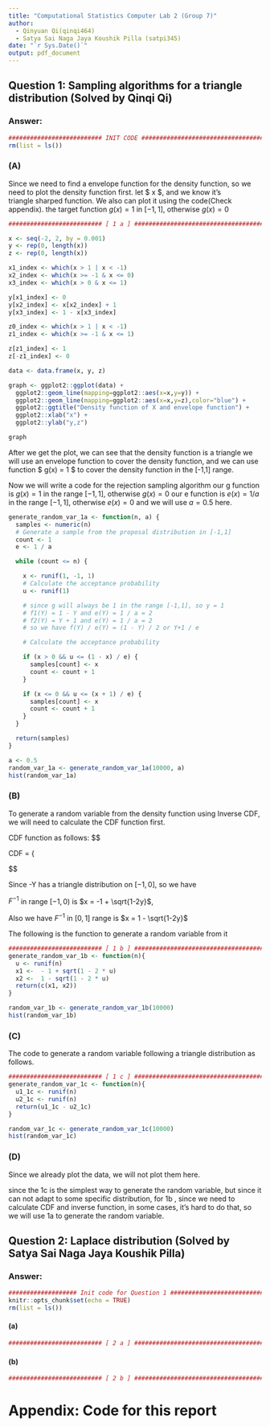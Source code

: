 ```yaml
---
title: "Computational Statistics Computer Lab 2 (Group 7)"
author: 
  - Qinyuan Qi(qinqi464)
  - Satya Sai Naga Jaya Koushik	Pilla (satpi345)
date: "`r Sys.Date()`"
output: pdf_document
---
```


## Question 1:  Sampling algorithms for a triangle distribution (Solved by Qinqi Qi)

### Answer:

```r
########################## INIT CODE ###########################################
rm(list = ls())
```

### (A)
Since we need to find a envelope function for the density function, so we need
to plot the density function first. let $ x \in [-3, 3] $, and we know it's  
triangle sharped function. We also can plot it using the code(Check appendix).
the target function $g(x) = 1$ in $[-1,1]$, otherwise $g(x) = 0$

```r
########################## [ 1 a ] #############################################

x <- seq(-2, 2, by = 0.001)
y <- rep(0, length(x))
z <- rep(0, length(x))

x1_index <- which(x > 1 | x < -1)
x2_index <- which(x >= -1 & x <= 0)
x3_index <- which(x > 0 & x <= 1)

y[x1_index] <- 0
y[x2_index] <- x[x2_index] + 1
y[x3_index] <- 1 - x[x3_index]

z0_index <- which(x > 1 | x < -1)
z1_index <- which(x >= -1 & x <= 1)

z[z1_index] <- 1
z[-z1_index] <- 0

data <- data.frame(x, y, z)

graph <- ggplot2::ggplot(data) +
  ggplot2::geom_line(mapping=ggplot2::aes(x=x,y=y)) + 
  ggplot2::geom_line(mapping=ggplot2::aes(x=x,y=z),color="blue") + 
  ggplot2::ggtitle("Density function of X and envelope function") +
  ggplot2::xlab("x") +
  ggplot2::ylab("y,z")

graph
```
After we get the plot, we can see that the density function is a triangle we 
will use an envelope function to cover the density function, and we can
use function $ g(x) = 1 $ to cover the density function in the [-1,1] range. 

Now we will write a code for the rejection sampling algorithm
our g function is $g(x) = 1$ in the range $[-1,1]$, otherwise $g(x) = 0$
our e function is $e(x) = 1 / a$ in the range $[-1,1]$, otherwise $e(x) = 0$
and we will use $a = 0.5$ here.

```r
generate_random_var_1a <- function(n, a) {
  samples <- numeric(n)
  # Generate a sample from the proposal distribution in [-1,1]
  count <- 1
  e <- 1 / a

  while (count <= n) {

    x <- runif(1, -1, 1)
    # Calculate the acceptance probability
    u <- runif(1)

    # since g will always be 1 in the range [-1,1], so y = 1
    # f1(Y) = 1 - Y and e(Y) = 1 / a = 2
    # f2(Y) = Y + 1 and e(Y) = 1 / a = 2
    # so we have f(Y) / e(Y) = (1 - Y) / 2 or Y+1 / e

    # Calculate the acceptance probability

    if (x > 0 && u <= (1 - x) / e) {
      samples[count] <- x
      count <- count + 1
    }

    if (x <= 0 && u <= (x + 1) / e) {
      samples[count] <- x
      count <- count + 1
    }
  }

  return(samples)
}

a <- 0.5
random_var_1a <- generate_random_var_1a(10000, a)
hist(random_var_1a)
```

### (B)

To generate a random variable from the density function using Inverse CDF,
we will need to calculate the CDF function first.

CDF function as follows:
$$

CDF = \left\{ \begin{array}
0 & \mbox{for} & x \in (-\inf,-1) \\
\frac{x^2}{2} + x & \mbox{for} & x \in (-1,0) \\
x - \frac{x^2}{2} & \mbox{for} & x \in (0,1) \\
1 & \mbox{for} & x \in (1,\inf) 
 \end{array}\right
$$

Since -Y has a triangle  distribution on $[-1,0]$, so we have 

$F^{-1}$ in range $[-1,0)$ is $x = -1 + \sqrt{1-2y}$,

Also we have $F^{-1}$ in $[0,1]$ range is $x =  1 - \sqrt{1-2y}$

The following is the function to generate a random variable from it

```r
########################## [ 1 b ] #############################################
generate_random_var_1b <- function(n){
  u <- runif(n)
  x1 <-  - 1 + sqrt(1 - 2 * u)
  x2 <-  1 - sqrt(1 - 2 * u)
  return(c(x1, x2))
}

random_var_1b <- generate_random_var_1b(10000)
hist(random_var_1b)
```

### (C)
The code to generate a random variable following a triangle distribution as follows.

```r
########################## [ 1 c ] #############################################
generate_random_var_1c <- function(n){
  u1_1c <- runif(n)
  u2_1c <- runif(n)
  return(u1_1c - u2_1c)
}

random_var_1c <- generate_random_var_1c(10000)
hist(random_var_1c)
```

### (D)

Since we already plot the data, we will not plot them here.

since the 1c is the simplest way to generate the random variable, but since it 
can not adapt to some specific distribution, for 1b , since we need to calculate 
CDF and inverse function, in some cases, it's hard to do that, so we will use 
1a to generate the random variable.


## Question 2:  Laplace distribution (Solved by Satya Sai Naga Jaya Koushik	Pilla)

### Answer:

```r
################### Init code for Question 1 ###################################
knitr::opts_chunk$set(echo = TRUE)
rm(list = ls())
```
#### (a) 
```r
########################## [ 2 a ] ######################################
```

#### (b) 
```r
########################## [ 2 b ] #############################################
```

\newpage
# Appendix: Code for this report

```r
```

